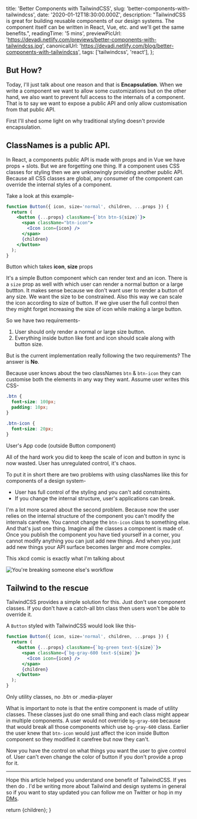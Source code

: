 
  title: 'Better Components with TailwindCSS',
  slug: 'better-components-with-tailwindcss',
  date: '2020-01-12T18:30:00.000Z',
  description: "TailwindCSS is great for building reusable components of our design systems. The component itself can be written in React, Vue, etc. and we'll get the same benefits.",
  readingTime: '5 mins',
  previewPicUrl: 'https://devadi.netlify.com/previews/better-components-with-tailwindcss.jpg',
  canonicalUrl: 'https://devadi.netlify.com/blog/better-components-with-tailwindcss',
  tags: ['tailwindcss', 'react'],
};

## But How?

Today, I'll just talk about one reason and that is **Encapsulation**. When we write a component we want to allow some customizations but on the other hand, we also want to prevent full access to the internals of a component. That is to say we want to expose a public API and only allow customisation from that public API.

First I'll shed some light on why traditional styling doesn't provide encapsulation.

## ClassNames is a public API.

In React, a components public API is made with props and in Vue we have props + slots. But we are forgetting one thing. If a component uses CSS classes for styling then we are unknowingly providing another public API. Because all CSS classes are global, any consumer of the component can override the internal styles of a component.

Take a look at this example-

```jsx {3-4}
function Button({ icon, size='normal', children, ...props }) {
  return (
    <button {...props} className={`btn btn-${size}`}>
      <span className="btn-icon">
        <Icon icon={icon} />
      </span>
      {children}
    </button>
  );
}
```
<CodeDescription>Button which takes <strong>icon</strong>, <strong>size</strong> props</CodeDescription>

It's a simple Button component which can render text and an icon. There is a `size` prop as well with which user can render a normal button or a large buttton. It makes sense because we don't want user to render a button of any size. We want the size to be constrained. Also this way we can scale the icon according to size of button. If we give user the full control then they might forget increasing the size of icon while making a large button.

So we have two requirements-

1. User should only render a normal or large size button.
1. Everything inside button like font and icon should scale along with button size.

But is the current implementation really following the two requirements?
The answer is **No**.

Because user knows about the two classNames `btn` & `btn-icon` they can customise both the elements in any way they want. Assume user writes this CSS-


```css
.btn {
  font-size: 100px;
  padding: 10px;
}

.btn-icon {
  font-size: 20px;
}
```
<CodeDescription>User's App code (outside Button component)</CodeDescription>

All of the hard work you did to keep the scale of icon and button in sync is now wasted. User has unregulated control, it's chaos.

To put it in short there are two problems with using classNames like this for components of a design system-

* User has full control of the styling and you can't add constraints.
* If you change the internal structure, user's applications can break.

I'm a lot more scared about the second problem. Because now the user relies on the internal structure of the component you can't modify the internals carefree. You cannot change the `btn-icon` class to something else. And that's just one thing. Imagine all the classes a component is made of. Once you publish the component you have tied yourself in a corner, you cannot modify anything you can just add new things. And when you just add new things your API surface becomes larger and more complex.

This xkcd comic is exactly what I'm talking about

![You're breaking someone else's workflow](https://res.cloudinary.com/practicaldev/image/fetch/s--qOge2rDh--/c_limit%2Cf_auto%2Cfl_progressive%2Cq_auto%2Cw_880/https://imgs.xkcd.com/comics/workflow.png)

## Tailwind to the rescue

TailwindCSS provides a simple solution for this. Just don't use component classes. If you don't have a catch-all btn class then users won't be able to override it.

A `Button` styled with TailwindCSS would look like this-

```jsx {3,4}
function Button({ icon, size='normal', children, ...props }) {
  return (
    <button {...props} className={`bg-green text-${size}`}>
      <span className={`bg-gray-600 text-${size}`}>
        <Icon icon={icon} />
      </span>
      {children}
    </button>
  );
}
```
<CodeDescription>Only utility classes, no .btn or .media-player</CodeDescription>

What is important to note is that the entire component is made of utility classes. These classes just do one small thing and each class might appear in multiple components. A user would not override `bg-gray-600` because that would break all those components which use `bg-gray-600` class. Earlier the user knew that `btn-icon` would just affect the icon inside Button component so they modified it carefree but now they can't.

Now you have the control on what things you want the user to give control of. User can't even change the color of button if you don't provide a prop for it.

----

Hope this article helped you understand one benefit of TailwindCSS. If yes then do <TwitterShare meta={meta} />. I'd be writing more about Tailwind and design systems in general so if you want to stay updated you can follow me on Twitter or hop in my [DMs](https://twitter.com/messages/1650129775-1650129775?recipient_id=1650129775&text=Hey!).

  return <BlogLayout meta={meta}>{children}</BlogLayout>;
}
